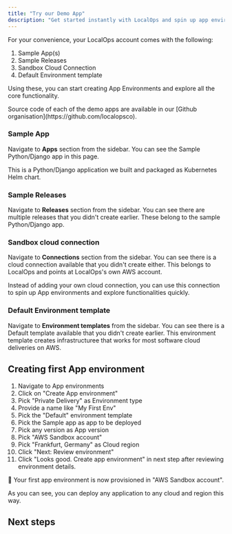 ```yaml
---
title: "Try our Demo App"
description: "Get started instantly with LocalOps and spin up app environments using our sample apps and sandbox AWS connection."
---
```


For your convenience, your LocalOps account comes with the following:

1. Sample App(s)
2. Sample Releases
3. Sandbox Cloud Connection
4. Default Environment template

Using these, you can start creating App Environments and explore all the core functionality.

<Info>
  Source code of each of the demo apps are available in our [Github
  organisation](https://github.com/localopsco).
</Info>

### Sample App[​](https://docs.localops.co/get-started/try-demo-app#sample-app "Direct link to Sample App")

Navigate to **Apps** section from the sidebar. You can see the Sample Python/Django app in this page.

This is a Python/Django application we built and packaged as Kubernetes Helm chart.

### Sample Releases[​](https://docs.localops.co/get-started/try-demo-app#sample-releases "Direct link to Sample Releases")

Navigate to **Releases** section from the sidebar. You can see there are multiple releases that you didn't create earlier. These belong to the sample Python/Django app.

### Sandbox cloud connection[​](https://docs.localops.co/get-started/try-demo-app#sandbox-cloud-connection "Direct link to Sandbox cloud connection")

Navigate to **Connections** section from the sidebar. You can see there is a cloud connection available that you didn't create either. This belongs to LocalOps and points at LocalOps's own AWS account.

Instead of adding your own cloud connection, you can use this connection to spin up App environments and explore functionalities quickly.

### Default Environment template[​](https://docs.localops.co/get-started/try-demo-app#default-environment-template "Direct link to Default Environment template")

Navigate to **Environment templates** from the sidebar. You can see there is a Default template available that you didn't create earlier. This environment template creates infrastructuree that works for most software cloud deliveries on AWS.

## Creating first App environment[​](https://docs.localops.co/get-started/try-demo-app#creating-first-app-environment "Direct link to Creating first App environment")

1. Navigate to App environments
2. Click on "Create App environment"
3. Pick "Private Delivery" as Environment type
4. Provide a name like "My First Env"
5. Pick the "Default" environment template
6. Pick the Sample app as app to be deployed
7. Pick any version as App version
8. Pick "AWS Sandbox account"
9. Pick "Frankfurt, Germany" as Cloud region
10. Click "Next: Review environment"
11. Click "Looks good. Create app environment" in next step after reviewing environment details.

🎉 Your first app environment is now provisioned in "AWS Sandbox account".

As you can see, you can deploy any application to any cloud and region this way.

## Next steps

## [](https://docs.localops.co/get-started/try-demo-app#next-steps "Direct link to Next steps")
